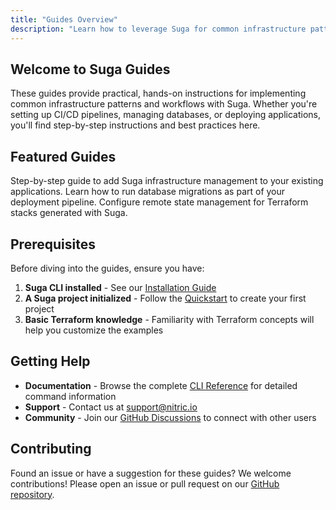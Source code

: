 ```yaml
---
title: "Guides Overview"
description: "Learn how to leverage Suga for common infrastructure patterns and workflows"
---
```


## Welcome to Suga Guides

These guides provide practical, hands-on instructions for implementing common infrastructure patterns and workflows with Suga. Whether you're setting up CI/CD pipelines, managing databases, or deploying applications, you'll find step-by-step instructions and best practices here.

## Featured Guides

<CardGroup cols={2}>
  <Card
    title="Add Suga to Your Application"
    icon="truck"
    href="/guides/add-suga"
  >
    Step-by-step guide to add Suga infrastructure management to your
    existing applications.
  </Card>
  <Card
    title="Database Migrations"
    icon="database"
    href="/guides/database-migration"
  >
    Learn how to run database migrations as part of your deployment pipeline.
  </Card>
  <Card title="Terraform Backend Configuration" icon="cloud" href="/guides/terraform-backend-config">
    Configure remote state management for Terraform stacks generated with Suga.
  </Card>
</CardGroup>

## Prerequisites

Before diving into the guides, ensure you have:

1. **Suga CLI installed** - See our [Installation Guide](/cli/installation)
2. **A Suga project initialized** - Follow the [Quickstart](/quickstart) to create your first project
3. **Basic Terraform knowledge** - Familiarity with Terraform concepts will help you customize the examples

## Getting Help

- **Documentation** - Browse the complete [CLI Reference](/cli/introduction) for detailed command information
- **Support** - Contact us at [support@nitric.io](mailto:support@nitric.io)
- **Community** - Join our [GitHub Discussions](https://github.com/nitrictech/suga/discussions) to connect with other users

## Contributing

Found an issue or have a suggestion for these guides? We welcome contributions! Please open an issue or pull request on our [GitHub repository](https://github.com/nitrictech/suga).
